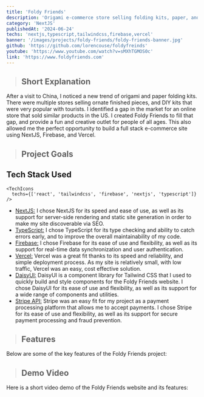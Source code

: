 ```yaml
---
title: 'Foldy Friends'
description: 'Origami e-commerce store selling folding kits, paper, and origami supplies.  Find fun and new creative projects for all ages.'
category: 'NextJS'
publishedAt: '2024-06-24'
techs: 'nextjs,typescript,tailwindcss,firebase,vercel'
banner: '/images/projects/foldy-friends/foldy-friends-banner.jpg'
github: 'https://github.com/lorencouse/foldyfreinds'
youtube: 'https://www.youtube.com/watch?v=sMXhTGMOS0c'
link: 'https://www.foldyfriends.com'
---
```


> ## Short Explanation

After a visit to China, I noticed a new trend of origami and paper folding kits. There were multiple stores selling ornate finished pieces, and DIY kits that were very popular with tourists. I identified a gap in the market for an online store that sold similar products in the US. I created Foldy Friends to fill that gap, and provide a fun and creative outlet for people of all ages. This also allowed me the perfect opportunity to build a full stack e-commerce site using NextJS, Firebase, and Vercel.

> ## Project Goals

## Tech Stack Used

    <TechIcons
      techs={['react', 'tailwindcss', 'firebase', 'nextjs', 'typescript']}
    />

- [NextJS:](https://www.nextjs.org/) I chose NextJS for its speed and ease of use, as well as its support for server-side rendering and static site generation in order to make my site discoverable via SEO.
- [TypeScript:](https://www.typescriptlang.org/) I chose TypeScript for its type checking and ability to catch errors early, and to improve the overall maintainability of my code.
- [Firebase:](https://firebase.google.com/) I chose Firebase for its ease of use and flexibility, as well as its support for real-time data synchronization and user authentication.
- [Vercel:](https://www.vercel.com/) Vercel was a great fit thanks to its speed and reliability, and simple deployment process. As my site is relatively small, with low traffic, Vercel was an easy, cost effective solution.
- [DaisyUI:](https://daisyui.com/) DaisyUI is a component library for Tailwind CSS that I used to quickly build and style components for the Foldy Friends website. I chose DaisyUI for its ease of use and flexibility, as well as its support for a wide range of components and utilities.
- [Stripe API:](https://stripe.com) Stripe was an easy fit for my project as a payment processing platform that allows me to accept payments. I chose Stripe for its ease of use and flexibility, as well as its support for secure payment processing and fraud prevention.

> ## Features

Below are some of the key features of the Foldy Friends project:

> ## Demo Video

Here is a short video demo of the Foldy Friends website and its features:

<LiteYouTubeEmbed
  id='sMXhTGMOS0c'
  poster='maxresdefault'
  title='Foldy Friends Demo'
  noCookie={true}
/>

